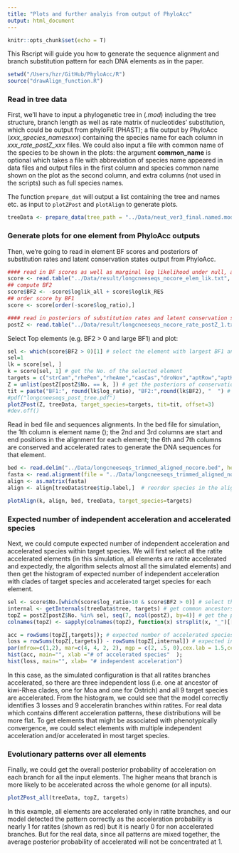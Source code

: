 ```yaml
---
title: "Plots and further analyis from output of PhyloAcc"
output: html_document
---
```


```r
knitr::opts_chunk$set(echo = T)
```


This Rscript will guide you how to generate the sequence alignment and branch substitution pattern for each DNA elements as in the paper. 
```r
setwd("/Users/hzr/GitHub/PhyloAcc/R")
source("drawAlign_function.R")
```

### Read in tree data
First, we'll have to input a phylogenetic tree in (*.mod*) including the tree structure, branch length as well as rate matrix of nucleotides' substitution, which could be output from phyloFit (PHAST); a file output by PhyloAcc (*xxx_species_namesxxx*) containing the species name for each column in *xxx_rate_postZ_xxx* files. We could also input a file with common name of the species to be shown in the plots: the argument **common_name** is optional which takes a file with abbreviation of species name appeared in data files and output files in the first column and species common name shown on the plot as the second column, and extra columns (not used in the scripts) such as full species names. 

The function ```prepare_dat``` will output a list containing the tree and names etc. as input to ```plotZPost``` and ```plotAlign``` to generate plots.

```r
treeData <- prepare_data(tree_path = "../Data/neut_ver3_final.named.mod2", species_name = "../Data/result/longcneeseqs_species_names.txt", common_name = "../Data/birdname2.txt")
```

### Generate plots for one element from PhyloAcc outputs 

Then, we're going to read in element BF scores and posteriors of substitution rates and latent conservation states output from PhyloAcc. 

```r
#### read in BF scores as well as marginal log likelihood under null, accelerated and full model #### 
score <- read.table("../Data/result/longcneeseqs_nocore_elem_lik.txt", header=T)
## compute BF2
score$BF2 <- -score$loglik_all + score$loglik_RES
## order score by BF1
score <- score[order(-score$log_ratio),]

#### read in posteriors of substitution rates and latent conservation states ####
postZ <- read.table("../Data/result/longcneeseqs_nocore_rate_postZ_1.txt", header=T, check.names = F)  ## _1 is the posteriors under full model
```

Select Top elements (e.g. BF2 > 0 and large BF1) and plot: 
```r
sel <- which(score$BF2 > 0)[1] # select the element with largest BF1 and BF2 > 0
sel=1
lk = score[sel, ]
k = score[sel, 1] # get the No. of the selected element
targets = c("strCam","rhePen","rheAme","casCas","droNov","aptRow","aptHaa","aptOwe","anoDid") # convergent species
Z = unlist(postZ[postZ$No. == k, ]) # get the posteriors of conservation states
tit = paste("BF1:", round(lk$log_ratio), "BF2:",round(lk$BF2), "  ") # use BF scores as title
#pdf("longcneeseqs_post_tree.pdf")
plotZPost(Z, treeData, target_species=targets, tit=tit, offset=3)
#dev.off()
```

Read in bed file and sequences alignments. In the bed file for simulation, the 1th column is element name (); the 2nd and 3rd columns are start and end positions in the alignment for each element; the 6th and 7th columns are conserved and accelerated rates to generate the DNA sequences for that element.
```r
bed <- read.delim("../Data/longcneeseqs_trimmed_aligned_nocore.bed", header=F)
fasta <- read.alignment(file = "../Data/longcneeseqs_trimmed_aligned_nocore.fas", format = "fasta")  
align <- as.matrix(fasta)
align <- align[treeData$tree$tip.label,]  # reorder species in the alignment same as tips of the tree. The name of the species in the alignment file has to the same as in the tree!
```


```r
plotAlign(k, align, bed, treeData, target_species=targets)
```

### Expected number of independent acceleration and accelerated species
Next, we could compute expected number of independent acceleration and accelerated species within target species. We will first select all the ratite accelerated elements (in this simulation, all elements are ratite accelerated and expectedly, the algorithm selects almost all the simulated elements) and then get the histogram of expected number of independent acceleration with clades of target species and accelerated target species for each element.
```r
sel <- score$No.[which(score$log_ratio>10 & score$BF2 > 0)] # select the ratites accelerated elements
internal <- getInternals(treeData$tree, targets) # get common ancestors of target species that might be accelerated
topZ = postZ[postZ$No. %in% sel, seq(7, ncol(postZ), by=4)] # get the posterior of Z==2 (being accelerated) for selected elements
colnames(topZ) <- sapply(colnames(topZ), function(x) strsplit(x, "_")[[1]][1])

acc = rowSums(topZ[,targets]); # expected number of accelerated species within target species
loss = rowSums(topZ[,targets]) - rowSums(topZ[,internal]) # expected independent acceleration happened
par(mfrow=c(1,2), mar=c(4, 4, 2, 2), mgp = c(2, .5, 0),cex.lab = 1.5,cex.axis=1.2,lwd=2)
hist(acc, main="", xlab ="# of accelerated species"  ); 
hist(loss, main="", xlab= "# independent acceleration")
```

In this case, as the simulated configuration is that all ratites branches accelerated, so there are three independent loss (i.e. one at ancestor of kiwi-Rhea clades, one for Moa and one for Ostrich) and all 9 target species are accelerated. From the histogram, we could see that the model correctly identifies 3 losses and 9 acceleratin branches within ratites. For real data which contains different acceleration patterns, these distributions will be more flat. To get elements that might be associated with phenotypically convergence, we could select elements with multiple independent acceleration and/or accelerated in most target species.

### Evolutionary patterns over all elements
Finally, we could get the overall posterior probability of acceleration on each branch for all the input elements. The higher means that branch is more likely to be accelerated across the whole genome (or all inputs). 
```r
plotZPost_all(treeData, topZ, targets)
```

In this example, all elements are accelerated only in ratite branches, and our model detected the pattern correctly as the acceleration probability is nearly 1 for ratites (shown as red) but it is nearly 0 for non accelerated branches. But for the real data, since all patterns are mixed together, the average posterior probability of accelerated will not be concentrated at 1.


